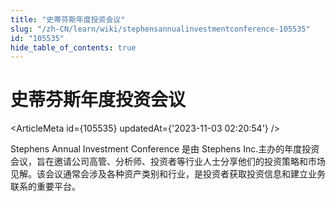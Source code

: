 ```yaml
---
title: "史蒂芬斯年度投资会议"
slug: "/zh-CN/learn/wiki/stephensannualinvestmentconference-105535"
id: "105535"
hide_table_of_contents: true
---
```



# 史蒂芬斯年度投资会议

<ArticleMeta id={105535} updatedAt={'2023-11-03 02:20:54'} />
<div className='border-solid border-b border-t-0 my-4 border-[var(--ifm-color-gray-300)]' />

Stephens Annual Investment Conference 是由 Stephens Inc.主办的年度投资会议，旨在邀请公司高管、分析师、投资者等行业人士分享他们的投资策略和市场见解。该会议通常会涉及各种资产类别和行业，是投资者获取投资信息和建立业务联系的重要平台。
